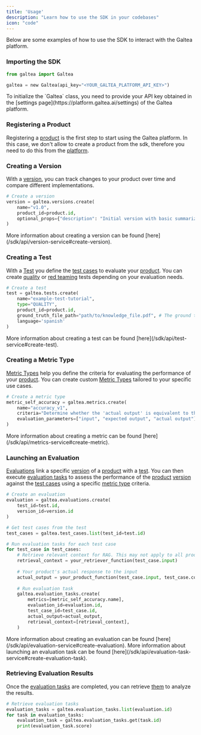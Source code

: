 ```yaml
---
title: 'Usage'
description: "Learn how to use the SDK in your codebases"
icon: "code"
---
```


Below are some examples of how to use the SDK to interact with the Galtea platform.

### Importing the SDK

```python
from galtea import Galtea

galtea = new Galtea(api_key="<YOUR_GALTEA_PLATFORM_API_KEY>")
```

<Note>
    To initialize the `Galtea` class, you need to provide your API key obtained in the [settings page](https://platform.galtea.ai/settings) of the Galtea platform.
</Note>

### Registering a Product

Registering a [product](/concepts/product) is the first step to start using the Galtea platform.
In this case, we don't allow to create a product from the sdk, therefore you need to do this from the [platform](https://platform.galtea.ai/products).

### Creating a Version

With a [version](/concepts/product/version), you can track changes to your product over time and compare different implementations.

```python
# Create a version
version = galtea.versions.create(
    name="v1.0",
    product_id=product.id,
    optional_props={"description": "Initial version with basic summarization capabilities"}
)
```
<Info>
    More information about creating a version can be found [here](/sdk/api/version-service#create-version).
</Info>

### Creating a Test

With a [Test](/concepts/product/test) you define the [test cases](/concepts/product/test/case) to evaluate your [product](/concepts/product).
You can create [quality](/concepts/product/test/quality-tests) or [red teaming](/concepts/product/test/red-teaming-tests) tests depending on your evaluation needs.

```python
# Create a test
test = galtea.tests.create(
    name="example-test-tutorial",
    type="QUALITY",
    product_id=product.id,
    ground_truth_file_path="path/to/knowledge_file.pdf", # The ground truth is also known as as the knowledge base.
    language='spanish'
)
```

<Info>
    More information about creating a test can be found [here](/sdk/api/test-service#create-test).
</Info>

### Creating a Metric Type

[Metric Types](/concepts/metric-type) help you define the criteria for evaluating the performance of your [product](/concepts/product).
You can create custom [Metric Types](/concepts/metric-type) tailored to your specific use cases.

```python
# Create a metric type
metric_self_accuracy = galtea.metrics.create(
    name="accuracy_v1",
    criteria="Determine whether the 'actual output' is equivalent to the 'expected output'."
    evaluation_parameters=["input", "expected output", "actual output"],
)
```

<Info>
    More information about creating a metric can be found [here](/sdk/api/metrics-service#create-metric).
</Info>

### Launching an Evaluation

[Evaluations](/concepts/product/evaluation) link a specific [version](/concepts/product/version) of a [product](/concepts/product) with a [test](/concepts/product/test).
You can then execute [evaluation tasks](/concepts/product/evaluation/task) to assess the performance of the [product](/concepts/product) [version](/concepts/product/version) against the [test cases](/concepts/product/test/case) using a specific [metric type](/concepts/metric-type) criteria.

```python
# Create an evaluation
evaluation = galtea.evaluations.create(
    test_id=test.id,
    version_id=version.id
)

# Get test cases from the test
test_cases = galtea.test_cases.list(test_id=test.id)

# Run evaluation tasks for each test case
for test_case in test_cases:
    # Retrieve relevant context for RAG. This may not apply to all products.
    retrieval_context = your_retriever_function(test_case.input)
    
    # Your product's actual response to the input
    actual_output = your_product_function(test_case.input, test_case.context, retrieval_context)
    
    # Run evaluation task
    galtea.evaluation_tasks.create(
        metrics=[metric_self_accuracy.name],
        evaluation_id=evaluation.id,
        test_case_id=test_case.id,
        actual_output=actual_output,
        retrieval_context=[retrieval_context], 
    )
```

<Info>
    More information about creating an evaluation can be found [here](/sdk/api/evaluation-service#create-evaluation).
</Info>
<Info>
    More information about launching an evaluation task can be found [here](/sdk/api/evaluation-task-service#create-evaluation-task).
</Info>

### Retrieving Evaluation Results

Once the [evaluation tasks](/concepts/product/evaluation/task) are completed, you can retrieve [them](/concepts/product/evaluation/task) to analyze the results.

```python
# Retrieve evaluation tasks
evaluation_tasks = galtea.evaluation_tasks.list(evaluation.id)
for task in evaluation_tasks:
    evaluation_task = galtea.evaluation_tasks.get(task.id)
    print(evaluation_task.score)
```